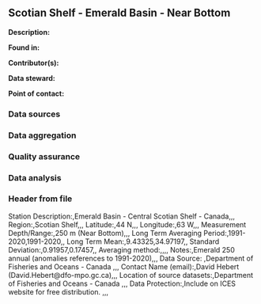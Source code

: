 ## Scotian Shelf - Emerald Basin - Near Bottom

**Description:** 


**Found in:**

**Contributor(s):**

**Data steward:**

**Point of contact:**

### Data sources

### Data aggregation

### Quality assurance

### Data analysis

### Header from file 
Station Description:,Emerald Basin - Central Scotian Shelf - Canada,,,
Region:,Scotian Shelf,,,
Latitude:,44 N,,,
Longitude:,63 W,,,
Measurement Depth/Range:,250 m (Near Bottom),,,
Long Term Averaging Period:,1991-2020,1991-2020,,
Long Term Mean:,9.43325,34.97197,,
Standard Deviation:,0.91957,0.17457,,
Averaging method:,,,,
Notes:,Emerald 250 annual (anomalies references to 1991-2020),,,
Data Source: ,Department of Fisheries and Oceans - Canada ,,,
Contact Name (email):,David Hebert (David.Hebert@dfo-mpo.gc.ca),,,
Location of source datasets:,Department of Fisheries and Oceans - Canada ,,,
Data Protection:,Include on ICES website for free distribution. ,,,
